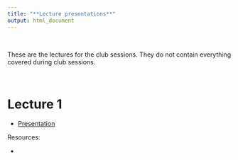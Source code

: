```yaml
---
title: "**Lecture presentations**"
output: html_document
---
```


<br>

These are the lectures for the club sessions. They do not contain everything covered during club sessions.

<br>

# Lecture 1
* [Presentation](lecture_1.html)

Resources:

* 
